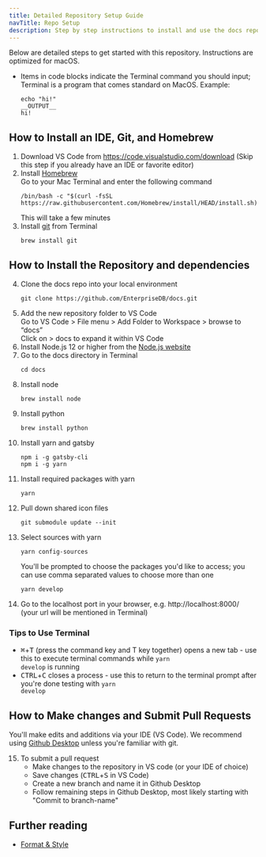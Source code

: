 ```yaml
---
title: Detailed Repository Setup Guide
navTitle: Repo Setup
description: Step by step instructions to install and use the docs repo
---
```


Below are detailed steps to get started with this repository. Instructions are optimized for macOS.
- Items in code blocks indicate the Terminal command you should input; Terminal is a program that comes standard on MacOS. Example:
  ```shell
  echo "hi!"
  __OUTPUT__
  hi!
  ```

## How to Install an IDE, Git, and Homebrew
1. Download VS Code from https://code.visualstudio.com/download (Skip this step if you already have an IDE or favorite editor)
2. Install [Homebrew](https://brew.sh/)   
    Go to your Mac Terminal and enter the following command  
    ```shell
    /bin/bash -c "$(curl -fsSL https://raw.githubusercontent.com/Homebrew/install/HEAD/install.sh)"
    ```  
    This will take a few minutes
3. Install [git](https://git-scm.com/) from Terminal  
    ```shell
    brew install git
    ```

## How to Install the Repository and dependencies
4. Clone the docs repo into your local environment  
    ```shell
    git clone https://github.com/EnterpriseDB/docs.git
    ```
5. Add the new repository folder to VS Code  
    Go to VS Code > File menu > Add Folder to Workspace > browse to “docs”  
    Click on > docs to expand it within VS Code
6. Install Node.js 12 or higher from the [Node.js website](https://nodejs.org/en/download/)
7. Go to the docs directory in Terminal   
    ```shell
    cd docs
    ```
8. Install node    
    ```shell
    brew install node
    ```
9. Install python  
    ```shell
    brew install python
    ```
10. Install yarn and gatsby  
    ```shell
    npm i -g gatsby-cli
    npm i -g yarn
    ```
11. Install required packages with yarn   
    ```shell
    yarn
    ```
12. Pull down shared icon files  
    ```shell
    git submodule update --init
    ```
13. Select sources with yarn  
    ```shell
    yarn config-sources
    ```
    You'll be prompted to choose the packages you'd like to access; you can use comma separated values to choose more than one  
    ```shell
    yarn develop
    ```
14. Go to the localhost port in your browser, e.g. http://localhost:8000/ (your url will be mentioned in Terminal)

### Tips to Use Terminal
- <kbd>⌘</kbd>+<kbd>T</kbd> (press the command key and T key together) opens a new tab - use this to execute terminal commands while <code>yarn develop</code> is running
- <kbd>CTRL</kbd>+<kbd>C</kbd> closes a process - use this to return to the terminal prompt after you're done testing with <code>yarn develop</code>

## How to Make changes and Submit Pull Requests
You'll make edits and additions via your IDE (VS Code). We recommend using [Github Desktop](https://desktop.github.com/) unless you're familiar with git.  

15. To submit a pull request
    - Make changes to the repository in VS code (or your IDE of choice)
    - Save changes (<kbd>CTRL</kbd>+<kbd>S</kbd> in VS Code)
    - Create a new branch and name it in Github Desktop
    - Follow remaining steps in Github Desktop, most likely starting with "Commit to branch-name"


## Further reading

- [Format & Style](/community/contribute/style)